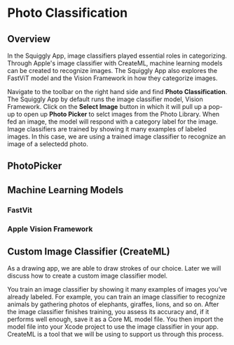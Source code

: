 # Photo Classification

## Overview

In the Squiggly App, image classifiers played essential roles in categorizing. Through Apple's image classifier with CreateML, machine learning models can be created to recognize images. The Squiggly App also explores the FastViT model and the Vision Framework in how they categorize images. 

Navigate to the toolbar on the right hand side and find **Photo Classification**. The Squiggly App by default runs the image classifier model, Vision Framework. Click on the **Select Image** button in which it will pull up a pop-up to open up **Photo Picker** to selct images from the Photo Library. When fed an image, the model will respond with a category label for the image. Image classifiers are trained by showing it many examples of labeled images. In this case, we are using a trained image classifier to recognize an image of a selectedd photo. 

## PhotoPicker

## Machine Learning Models
### FastVit
### Apple Vision Framework 
## Custom Image Classifier (CreateML)
As a drawing app, we are able to draw strokes of our choice. Later we will discuss how to create a custom image classifier model. 

You train an image classifier by showing it many examples of images you’ve already labeled. For example, you can train an image classifier to recognize animals by gathering photos of elephants, giraffes, lions, and so on. After the image classifier finishes training, you assess its accuracy and, if it performs well enough, save it as a Core ML model file. You then import the model file into your Xcode project to use the image classifier in your app. CreateML is a tool that we will be using to support us through this process.
